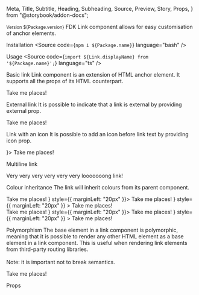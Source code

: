   Meta,
  Title,
  Subtitle,
  Heading,
  Subheading,
  Source,
  Preview,
  Story,
  Props,
} from "@storybook/addon-docs";



<Meta title="Components/Link" />

<Title>Link</Title>
<Subtitle>
  <small>Version ${Package.version}</small>
</Subtitle>
<Subtitle>
  FDK Link component allows for easy customisation of anchor elements.
</Subtitle>

<Heading>Installation</Heading>
<Source code={`npm i ${Package.name}`} language="bash" />

<Heading>Usage</Heading>
<Source
  code={`import ${Link.displayName} from '${Package.name}';`}
  language="ts"
/>

<Subheading>Basic link</Subheading>
<Subtitle>
  Link component is an extension of HTML anchor element. It supports all the
  props of its HTML counterpart.
</Subtitle>

<Preview>
  <Story name="Basic link">
    <div style={{ padding: "10px" }}>
      <Link href="#">Take me places!</Link>
    </div>
  </Story>
</Preview>

<Subheading>External link</Subheading>
<Subtitle>
  It is possible to indicate that a link is external by providing external prop.
</Subtitle>

<Preview>
  <Story name="Basic usage">
    <div style={{ padding: "10px" }}>
      <Link href="#" external>
        Take me places!
      </Link>
    </div>
  </Story>
</Preview>

<Subheading>Link with an icon</Subheading>
<Subtitle>
  It is possible to add an icon before link text by providing icon prop.
</Subtitle>

<Preview>
  <Story name="Link with an icon">
    <div style={{ padding: "10px" }}>
      <Link href="#" icon={<FavouriteIcon />}>
        Take me places!
      </Link>
    </div>
  </Story>
</Preview>

<Subheading>Multiline link</Subheading>
<Subtitle></Subtitle>

<Preview>
  <Story name="Multiline link">
    <div style={{ padding: "10px", width: "200px" }}>
      <Link href="#">Very very very very very very looooooong link!</Link>
    </div>
  </Story>
</Preview>

<Subheading>Colour inheritance</Subheading>
<Subtitle>The link will inherit colours from its parent component.</Subtitle>

<Preview>
  <Story name="Colour inheritance">
    <div
      style={{
        display: "flex",
        padding: "10px",
        background: theme.colour(Colour.NEUTRAL, "N60")({}),
        color: theme.colour(Colour.NEUTRAL, "N0")({}),
      }}
    >
      <Link href="#">Take me places!</Link>
      <Link href="#" icon={<FavouriteIcon />} style={{ marginLeft: "20px" }}>
        Take me places!
      </Link>
      <Link
        href="#"
        external
        icon={<FavouriteIcon />}
        style={{ marginLeft: "20px" }}
      >
        Take me places!
      </Link>
    </div>
    <div
      style={{
        display: "flex",
        padding: "10px",
        background: theme.colour(Colour.NEUTRAL, "N60")({}),
        color: theme.colour(Colour.RED, "R40")({}),
      }}
    >
      <Link href="#">Take me places!</Link>
      <Link href="#" icon={<FavouriteIcon />} style={{ marginLeft: "20px" }}>
        Take me places!
      </Link>
      <Link
        href="#"
        external
        icon={<FavouriteIcon />}
        style={{ marginLeft: "20px" }}
      >
        Take me places!
      </Link>
    </div>
  </Story>
</Preview>

<Subheading>Polymorphism</Subheading>
<Subtitle>
  The base element in a link component is polymorphic, meaning that it is
  possible to render any other HTML element as a base element in a link
  component. This is useful when rendering link elements from third-party
  routing libraries.
  <br />
  <br />
  Note: it is important not to break semantics.
</Subtitle>

<Preview>
  <Story name="Polymorphism">
    <div style={{ padding: "10px" }}>
      <Link href="#" as="span">
        Take me places!
      </Link>
    </div>
  </Story>
</Preview>

<Heading>Props</Heading>
<ArgTable of={Link} />
